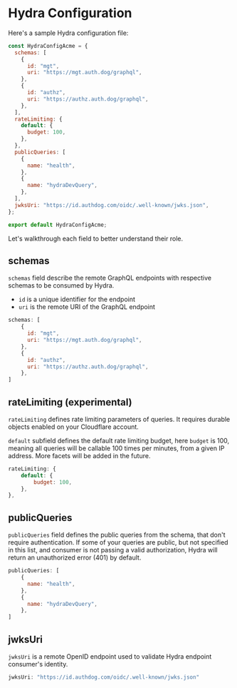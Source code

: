 # Hydra Configuration

Here's a sample Hydra configuration file:

```javascript filename="hydra.config.ts" copy
const HydraConfigAcme = {
  schemas: [
    {
      id: "mgt",
      uri: "https://mgt.auth.dog/graphql",
    },
    {
      id: "authz",
      uri: "https://authz.auth.dog/graphql",
    },
  ],
  rateLimiting: {
    default: {
      budget: 100,
    },
  },
  publicQueries: [
    {
      name: "health",
    },
    {
      name: "hydraDevQuery",
    },
  ],
  jwksUri: "https://id.authdog.com/oidc/.well-known/jwks.json",
};

export default HydraConfigAcme;
```

Let's walkthrough each field to better understand their role.


## schemas

`schemas` field describe the remote GraphQL endpoints with respective schemas to be consumed by Hydra.

- `id` is a unique identifier for the endpoint
- `uri` is the remote URI of the GraphQL endpoint


```javascript copy
schemas: [
    {
      id: "mgt",
      uri: "https://mgt.auth.dog/graphql",
    },
    {
      id: "authz",
      uri: "https://authz.auth.dog/graphql",
    },
]
```

## rateLimiting (experimental)

`rateLimiting` defines rate limiting parameters of queries. It requires durable objects enabled on your Cloudflare account.

`default` subfield defines the default rate limiting budget, here `budget` is 100, meaning all queries will be callable 100 times per minutes, from a given IP address.
More facets will be added in the future.

```javascript copy
rateLimiting: {
    default: {
        budget: 100,
    },
},
```

## publicQueries

`publicQueries` field defines the public queries from the schema, that don't require authentication.
If some of your queries are public, but not specified in this list, and consumer is not passing a valid authorization, Hydra will return an unauthorized error (401) by default.

```javascript copy
publicQueries: [
    {
      name: "health",
    },
    {
      name: "hydraDevQuery",
    },
]
```

## jwksUri

`jwksUri` is a remote OpenID endpoint used to validate Hydra endpoint consumer's identity.

```javascript copy
jwksUri: "https://id.authdog.com/oidc/.well-known/jwks.json"
```